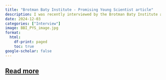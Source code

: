 ```yaml
---
title: "Brotman Baty Institute - Promising Young Scientist article"
description: I was recently interviewed by the Brotman Baty Institute as part of their Promising Young Scientist series to discuss my background and motivation for pursuing science. 
date: 2024-12-03
categories: ["Interview"]
image: BBI_PYS_image.jpg
format:
  html:
    df-print: paged
    toc: true
google-scholar: false
---
```


[Read more](https://brotmanbaty.org/news/promising-young-scientist-a-public-health-geneticist-blends-bioinformatics)
---
